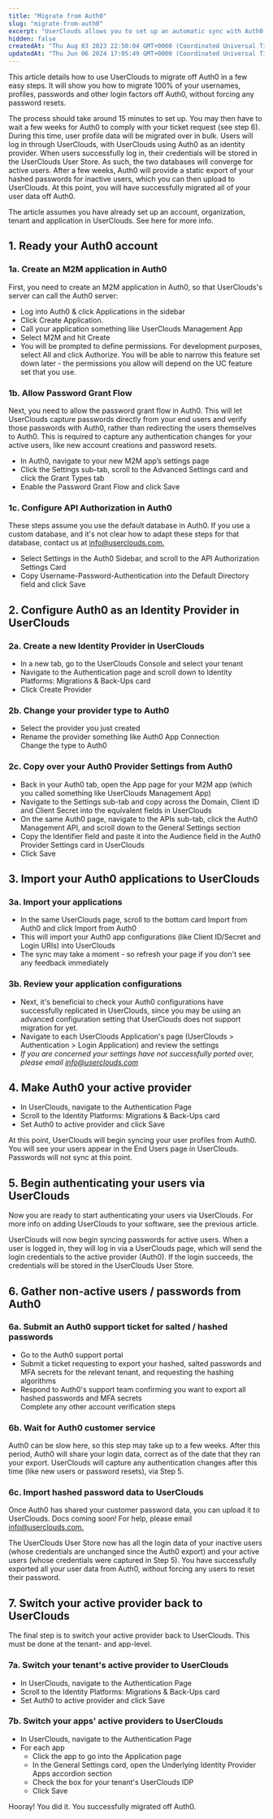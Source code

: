 ```yaml
---
title: "Migrate from Auth0"
slug: "migrate-from-auth0"
excerpt: "UserClouds allows you to set up an automatic sync with Auth0 in ~15 minutes."
hidden: false
createdAt: "Thu Aug 03 2023 22:50:04 GMT+0000 (Coordinated Universal Time)"
updatedAt: "Thu Jun 06 2024 17:05:49 GMT+0000 (Coordinated Universal Time)"
---
```

This article details how to use UserClouds to migrate off Auth0 in a few easy steps. It will show you how to migrate 100% of your usernames, profiles, passwords and other login factors off Auth0, without forcing any password resets.

The process should take around 15 minutes to set up. You may then have to wait a few weeks for Auth0 to comply with your ticket request (see step 6). During this time, user profile data will be migrated over in bulk. Users will log in through UserClouds, with UserClouds using Auth0 as an identity provider. When users successfully log in, their credentials will be stored in the UserClouds User Store. As such, the two databases will converge for active users. After a few weeks, Auth0 will provide a static export of your hashed passwords for inactive users, which you can then upload to UserClouds. At this point, you will have successfully migrated all of your user data off Auth0.

The article assumes you have already set up an account, organization, tenant and application in UserClouds. See here for more info. 

## 1. Ready your Auth0 account

### 1a. Create an M2M application in Auth0

First, you need to create an M2M application in Auth0, so that UserClouds's server can call the Auth0 server:

- Log into Auth0 & click Applications in the sidebar
- Click Create Application.
- Call your application something like UserClouds Management App
- Select M2M and hit Create
- You will be prompted to define permissions. For development purposes, select All and click Authorize. You will be able to narrow this feature set down later - the permissions you allow will depend on the UC feature set that you use.

### 1b. Allow Password Grant Flow

Next, you need to allow the password grant flow in Auth0. This will let UserClouds capture passwords directly from your end users and verify those passwords with Auth0, rather than redirecting the users themselves to Auth0. This is required to capture any authentication changes for your active users, like new account creations and password resets.

- In Auth0, navigate to your new M2M app’s settings page
- Click the Settings sub-tab, scroll to the Advanced Settings card and click the Grant Types tab
- Enable the Password Grant Flow and click Save

### 1c. Configure API Authorization in Auth0

These steps assume you use the default database in Auth0. If you use a custom database, and it's not clear how to adapt these steps for that database, contact us at [info@userclouds.com.](mailto:info@userclouds.com.)

- Select Settings in the Auth0 Sidebar, and scroll to the API Authorization Settings Card
- Copy Username-Password-Authentication into the Default Directory field and click Save

## 2. Configure Auth0 as an Identity Provider in UserClouds

### 2a. Create a new Identity Provider in UserClouds

- In a new tab, go to the UserClouds Console and select your tenant
- Navigate to the Authentication page and scroll down to Identity Platforms: Migrations & Back-Ups card
- Click Create Provider

### 2b. Change your provider type to Auth0

- Select the provider you just created
- Rename the provider something like Auth0 App Connection  
  Change the type to Auth0

### 2c. Copy over your Auth0 Provider Settings from Auth0

- Back in your Auth0 tab, open the App page for your M2M app (which you called something like UserClouds Management App)
- Navigate to the Settings sub-tab and copy across the Domain, Client ID and Client Secret into the equivalent fields in UserClouds
- On the same Auth0 page, navigate to the APIs sub-tab, click the Auth0 Management API, and scroll down to the General Settings section
- Copy the Identifier field and paste it into the Audience field in the Auth0 Provider Settings card in UserClouds
- Click Save

## 3. Import your Auth0 applications to UserClouds

### 3a. Import your applications

- In the same UserClouds page, scroll to the bottom card Import from Auth0 and click Import from Auth0
- This will import your Auth0 app configurations (like Client ID/Secret and Login URIs) into UserClouds
- The sync may take a moment - so refresh your page if you don't see any feedback immediately

### 3b. Review your application configurations

- Next, it's beneficial to check your Auth0 configurations have successfully replicated in UserClouds, since you may be using an advanced configuration setting that UserClouds does not support migration for yet.
- Navigate to each UserClouds Application's page (UserClouds > Authentication > Login Application) and review the settings
- _If you are concerned your settings have not successfully ported over, please email [info@userclouds.com](mailto:info@userclouds.com)_

## 4. Make Auth0 your active provider

- In UserClouds, navigate to the Authentication Page
- Scroll to the Identity Platforms: Migrations & Back-Ups card
- Set Auth0 to active provider and click Save

At this point, UserClouds will begin syncing your user profiles from Auth0. You will see your users appear in the End Users page in UserClouds. Passwords will not sync at this point.  

## 5. Begin authenticating your users via UserClouds

Now you are ready to start authenticating your users via UserClouds. For more info on adding UserClouds to your software, see the previous article.

UserClouds will now begin syncing passwords for active users. When a user is logged in, they will log in via a UserClouds page, which will send the login credentials to the active provider (Auth0). If the login succeeds, the credentials will be stored in the UserClouds User Store. 

## 6. Gather non-active users / passwords from Auth0

### 6a. Submit an Auth0 support ticket for salted / hashed passwords

- Go to the Auth0 support portal
- Submit a ticket requesting to export your hashed, salted passwords and MFA secrets for the relevant tenant, and requesting the hashing algorithms
- Respond to Auth0's support team confirming you want to export all hashed passwords and MFA secrets  
  Complete any other account verification steps

### 6b. Wait for Auth0 customer service

Auth0 can be slow here, so this step may take up to a few weeks. After this period, Auth0 will share your login data, correct as of the date that they ran your export. UserClouds will capture any authentication changes after this time (like new users or password resets), via Step 5.

### 6c. Import hashed password data to UserClouds

Once Auth0 has shared your customer password data, you can upload it to UserClouds. Docs coming soon! For help, please email [info@userclouds.com.](mailto:info@userclouds.com.)

The UserClouds User Store now has all the login data of your inactive users (whose credentials are unchanged since the Auth0 export) and your active users (whose credentials were captured in Step 5). You have successfully exported all your user data from Auth0, without forcing any users to reset their password. 

## 7. Switch your active provider back to UserClouds

The final step is to switch your active provider back to UserClouds. This must be done at the tenant- and app-level.

### 7a. Switch your tenant's active provider to UserClouds

- In UserClouds, navigate to the Authentication Page
- Scroll to the Identity Platforms: Migrations & Back-Ups card
- Set Auth0 to active provider and click Save

### 7b. Switch your apps' active providers to UserClouds

- In UserClouds, navigate to the Authentication Page
- For each app
  - Click the app to go into the Application page
  - In the General Settings card, open the Underlying Identity Provider Apps accordion section
  - Check the box for your tenant's UserClouds IDP
  - Click Save

Hooray! You did it. You successfully migrated off Auth0.

